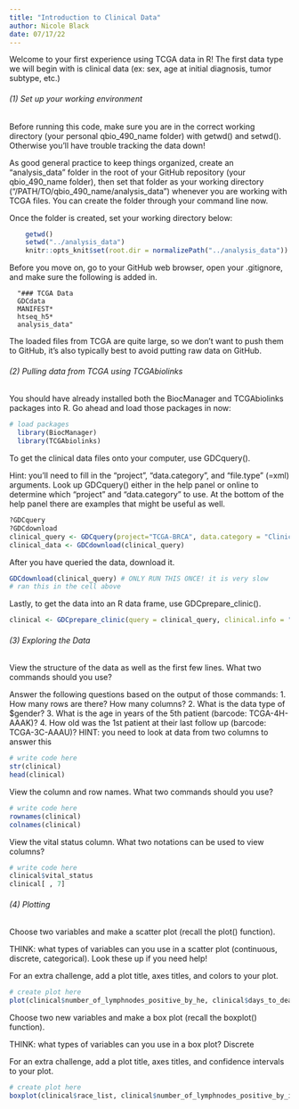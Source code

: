 ```yaml
---
title: "Introduction to Clinical Data"
author: Nicole Black
date: 07/17/22
---
```


Welcome to your first experience using TCGA data in R! The first data type we will begin with is clinical data (ex: sex, age at initial diagnosis, tumor subtype, etc.)

###### (1) Set up your working environment

Before running this code, make sure you are in the correct working directory (your personal qbio_490_name folder) with getwd() and setwd(). Otherwise you’ll have trouble tracking the data down!

As good general practice to keep things organized, create an "analysis_data" folder in the root of your GitHub repository (your qbio_490_name folder), then set that folder as your working directory ("/PATH/TO/qbio_490_name/analysis_data") whenever you are working with TCGA files. You can create the folder through your command line now.

Once the folder is created, set your working directory below:

```r
    getwd()
    setwd("../analysis_data")
    knitr::opts_knit$set(root.dir = normalizePath("../analysis_data")) 
```

Before you move on, go to your GitHub web browser, open your .gitignore, and make sure the following is added in. 

      "### TCGA Data
      GDCdata
      MANIFEST*
      htseq_h5*
      analysis_data"

The loaded files from TCGA are quite large, so we don't want to push them to GitHub, it's also typically best to avoid putting raw data on GitHub.

###### (2) Pulling data from TCGA using TCGAbiolinks

You should have already installed both the BiocManager and TCGAbiolinks packages into R. Go ahead and load those packages in now:

```r
# load packages
  library(BiocManager)
  library(TCGAbiolinks)
```

To get the clinical data files onto your computer, use GDCquery(). 

Hint: you'll need to fill in the "project", "data.category", and "file.type" (=xml) arguments. Look up GDCquery() either in the help panel or online to determine which "project" and "data.category" to use. At the bottom of the help panel there are examples that might be useful as well.

```r
?GDCquery
?GDCdownload
clinical_query <- GDCquery(project="TCGA-BRCA", data.category = "Clinical", file.type="xml")
clinical_data <- GDCdownload(clinical_query)
```

After you have queried the data, download it.

```r
GDCdownload(clinical_query) # ONLY RUN THIS ONCE! it is very slow
# ran this in the cell above
```

Lastly, to get the data into an R data frame, use GDCprepare_clinic().

```r
clinical <- GDCprepare_clinic(query = clinical_query, clinical.info = "patient")
```

###### (3) Exploring the Data

View the structure of the data as well as the first few lines. What two commands should you use?

Answer the following questions based on the output of those commands: 
1. How many rows are there? How many columns?
2. What is the data type of $gender?
3. What is the age in years of the 5th patient (barcode: TCGA-4H-AAAK)?
4. How old was the 1st patient at their last follow up (barcode: TCGA-3C-AAAU)? HINT: you need to look at data from two columns to answer this

```r
# write code here
str(clinical)
head(clinical)

```

View the column and row names. What two commands should you use?

```r
# write code here
rownames(clinical)
colnames(clinical)
```

View the vital status column. What two notations can be used to view columns? 

```r
# write code here
clinical$vital_status
clinical[ , 7]
```

###### (4) Plotting

Choose two variables and make a scatter plot (recall the plot() function).

THINK: what types of variables can you use in a scatter plot (continuous, discrete, categorical). Look these up if you need help!

For an extra challenge, add a plot title, axes titles, and colors to your plot.

```r
# create plot here
plot(clinical$number_of_lymphnodes_positive_by_he, clinical$days_to_death, ylim=c(0, 5000), xlab = "# lymphnodes + by HE", ylab = "days to death", main = "Relation between lymphnode positivity and prognosis")
```

Choose two new variables and make a box plot (recall the boxplot() function).

THINK: what types of variables can you use in a box plot? Discrete

For an extra challenge, add a plot title, axes titles, and confidence intervals to your plot.

```r
# create plot here
boxplot(clinical$race_list, clinical$number_of_lymphnodes_positive_by_ihc, xlab = "Race", ylab= "#lymph nodes positive by IHC", main = "Relation between Lymph Node IHC Posivitiy and Race")

```

